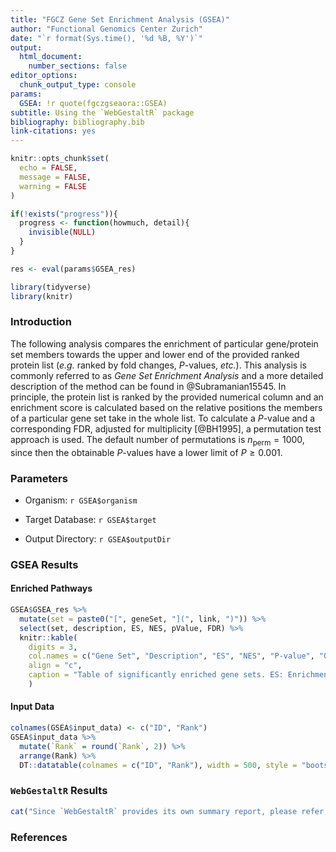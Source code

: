```yaml
---
title: "FGCZ Gene Set Enrichment Analysis (GSEA)"
author: "Functional Genomics Center Zurich"
date: "`r format(Sys.time(), '%d %B, %Y')`"
output:
  html_document:
    number_sections: false
editor_options:
  chunk_output_type: console
params:
  GSEA: !r quote(fgczgseaora::GSEA)
subtitle: Using the `WebGestaltR` package
bibliography: bibliography.bib
link-citations: yes
---
```


```r
knitr::opts_chunk$set(
  echo = FALSE,
  message = FALSE,
  warning = FALSE
)

if(!exists("progress")){
  progress <- function(howmuch, detail){
    invisible(NULL)
  }
}

res <- eval(params$GSEA_res)

library(tidyverse)
library(knitr)
```

### Introduction

The following analysis compares the enrichment of particular gene/protein set members towards the upper and lower end of the provided ranked protein list (*e.g.* ranked by fold changes, *P*-values, *etc.*). This analysis is commonly referred to as *Gene Set Enrichment Analysis* and a more detailed description of the method can be found in @Subramanian15545. In principle, the protein list is ranked by the provided numerical column and an enrichment score is calculated based on the relative positions the members of a particular gene set take in the whole list. To calculate a *P*-value and a corresponding FDR, adjusted for multiplicity [@BH1995], a permutation test approach is used. The default number of permutations is $n_\text{perm}=1000$, since then the obtainable *P*-values have a lower limit of $P \geq 0.001$.

### Parameters

* Organism: `r GSEA$organism`

* Target Database: `r GSEA$target`

* Output Directory: `r GSEA$outputDir`

### GSEA Results {.tabset .tabset-pills}

#### Enriched Pathways

```r
GSEA$GSEA_res %>% 
  mutate(set = paste0("[", geneSet, "](", link, ")")) %>% 
  select(set, description, ES, NES, pValue, FDR) %>%
  knitr::kable(
    digits = 3,
    col.names = c("Gene Set", "Description", "ES", "NES", "P-value", "Q-value"),
    align = "c",
    caption = "Table of significantly enriched gene sets. ES: Enrichment Score, NES: Normalised Enrichment Score"
    )
```

#### Input Data

```r
colnames(GSEA$input_data) <- c("ID", "Rank")
GSEA$input_data %>%
  mutate(`Rank` = round(`Rank`, 2)) %>% 
  arrange(Rank) %>% 
  DT::datatable(colnames = c("ID", "Rank"), width = 500, style = "bootstrap")
```

### `WebGestaltR` Results

```r
cat("Since `WebGestaltR` provides its own summary report, please refer to [this file](", file.path(getwd(), "../..", GSEA$outputDir) ,"/Project_GSEA_proj/Report_GSEA_proj.html)", sep = "")
```


### References


